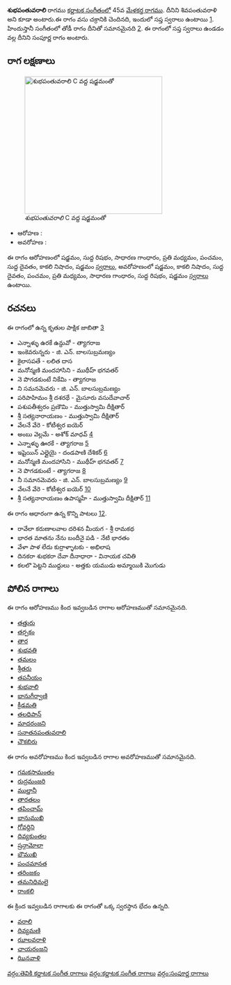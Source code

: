 {{Infobox ragam
	| name          	= శుభపంతువరాలి
	| synonym	    	= శివపంతువరాళి
	| mela          	= 45
	| chakra        	= వసు
	| janaka        	= 
	| type          	= సంపూర్ణ
	| arohanam      	= {{svaraC|S|R1|G2|M2|P|D1|N3|S'}} 
	| avarohanam    	= {{svaraC|S'|N3|D1|P|M2|G2|R1|S}}
	| jeeva         	=
	| chhaya        	=
	| nyasa         	=
	| vishesha      	= 
	| equivalent  		= తోడీ
}}
{{కర్ణాటక సంగీత రాగాలు}}
'''శుభపంతువరాలి''' రాగము [[కర్ణాటక సంగీతం]]లో 45వ [[మేళకర్త రాగము]]. దీనిని శివపంతువరాళి అని కూడా అంటారు.ఈ రాగం వసు చక్రానికి చెందినది, ఇందులో సప్త స్వరాలు ఉంటాయి [https://en.wikipedia.org/wiki/Melakarta]. హిందుస్తానీ సంగీతంలో తోడీ రాగం దీనితో సమానమైనది [https://karnatik.com/hcragatable.shtml]. ఈ రాగంలో సప్త స్వరాలు ఉండడం వల్ల దీనిని సంపూర్ణ రాగం అంటారు.


==రాగ లక్షణాలు==
[[Image:shubhapantuvarali_kb2wiki.png|thumb|right|316px|''శుభపంతువరాలి'' C వద్ద షడ్జమంతో]]

* ఆరోహణ : {{svaraC|S|R1|G2|M2|P|D1|N3|S'}} 
* అవరోహణ : {{svaraC|S'|N3|D1|P|M2|G2|R1|S}}

ఈ రాగం ఆరోహణంలో షడ్జమం, సుద్ద  రిషభం, సాధారణ  గాంధారం, ప్రతి మధ్యమం, పంచమం, సుద్ద దైవతం, కాకలి  నిషాదం, షడ్జమం [[స్వరాలు]], అవరోహణంలో షడ్జమం, కాకలి  నిషాదం, సుద్ద దైవతం, పంచమం, ప్రతి మధ్యమం, సాధారణ  గాంధారం, సుద్ద  రిషభం, షడ్జమం [[స్వరాలు]] ఉంటాయి.

==రచనలు==
ఈ రాగంలో ఉన్న కృతుల పాక్షిక జాబితా [https://github.com/ssrihari/ragavardhini/blob/master/ragas/kritis.psv]
* ఎన్నాళ్ళు ఉరకే ఉన్దువో - త్యాగరాజ
* ఇంకెవరున్నరు - జి. ఎన్. బాలసుబ్రమణ్యం
* కైలాసపతే - లలిత దాస
* మనోన్మణి  మందహాసిని - ముథీహ్ భగవతర్
* నె పొగడకుంటే నికేమి - త్యాగరాజ
* ని సమనమెవరు - జి. ఎన్. బాలసుబ్రమణ్యం
* పరిపాహిమం  శ్రీ దశరథే - మైసూరు వసుదేవాచార్
* పశుపతీశ్వరం  ప్రణౌమి - ముత్తుస్వామి దీక్షితార్
* శ్రీ సత్యనారాయణం - ముత్తుస్వామి దీక్షితార్
* వేలనే వేరె - కోటీశ్వర ఐయెర్
* అంబు వెల్లమే - అశోక్ మాధవ్ [http://www.karnatik.com/c2612.shtml]
* ఎన్నాళ్ళు ఊరకే - త్యాగరాజ [http://www.karnatik.com/c2300.shtml]
* ఇషైయిన్ ఎల్లైయై - దండపాణి దేశికర్ [http://www.karnatik.com/c1271.shtml]
* మనోన్మణి మందహాసిని - ముథీహ్ భగవతర్ [http://www.karnatik.com/c2026.shtml]
* నె పొగడకుంటే - త్యాగరాజ [http://www.karnatik.com/c2596.shtml]
* నీ సమానమెవరు - జి. ఎన్. బాలసుబ్రమణ్యం [http://www.karnatik.com/c3067.shtml]
* వేలనే వేరె - కోటీశ్వర ఐయెర్ [http://www.karnatik.com/c1831.shtml]
* శ్రీ సత్యనారాయణం  ఉపాస్మహే - ముత్తుస్వామి దీక్షితార్ [http://www.karnatik.com/c3316.shtml]

ఈ రాగం ఆధారంగా ఉన్న కొన్ని పాటలు [http://rksanka.tripod.com/music/rslist.html].
* రావేలా కరుణాలవాల దరిశన మీయగ - శ్రీ రామకథ
* భారత మాతను నేను బందీనై పడి - నేటి భారతం
* వేళా పాళ లేదు కుర్రాళ్ళాటకు - అభిలాష
* దినకరా శుభకరా దేవా దీనాధారా - వినాయక చవితి
* కలలొ పెట్టని ముద్దులు - అత్తకు యముడు అమ్మాయికి మొగుడు




==పోలిన రాగాలు==
ఈ రాగం ఆరోహణము కింద ఇవ్వబడిన రాగాల ఆరోహణముతో సమానమైనది.
* [[తత్తురు]]
* [[తర్పకం]]
* [[తార]]
* [[శుభవతి]]
* [[తమలం]]
* [[శ్రీతరు]]
* [[తపనీయం]]
* [[శుభవాలి]]
* [[భానుగీర్వాణి]]
* [[ క్రీడమతి]]
* [[తలధిపాన్]]
* [[మాదరంజని]]
* [[సనాతనపంతువరాలి]]
* [[చౌకబిరు]]

ఈ రాగం అవరోహణము కింద ఇవ్వబడిన రాగాల అవరోహణముతో సమానమైనది.
* [[గమకసామంతం]]
* [[రుద్రమంజరి]]
* [[ముల్తానీ]]
* [[తారతలం]]
* [[తపించామ్]]
* [[భానుముఖి]]
* [[గోవర్దిని]]
* [[దివ్యకుంతల]]
* [[ ష్రన్గామోలా]]
* [[ భౌముఖి]]
* [[పంచమానత]]
* [[ తరింజకం]]
* [[ తమనిధిమలై]]
* [[రాంకలి]]

ఈ క్రింద ఇవ్వబడిన రాగాలకు ఈ రాగంతో ఒక్క స్వరస్థాన భేదం ఉన్నది.
* [[వరాలి]]
* [[దివ్యమణి]]
* [[ఝాలవరాళి]]
* [[ఛాయరంజని]]
* [[ఝినవాళి]]



[[వర్గం:తెవికి కర్ణాటక సంగీత రాగాలు]]
[[వర్గం:కర్ణాటక సంగీత రాగాలు]]
[[వర్గం:సంపూర్ణ రాగాలు]]